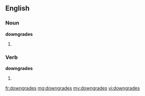 ==English==

===Noun===
'''downgrades'''

# {{plural of|downgrade}}

===Verb===
'''downgrades'''

# {{en-third-person singular of|downgrade}}

[[fr:downgrades]]
[[mg:downgrades]]
[[my:downgrades]]
[[vi:downgrades]]